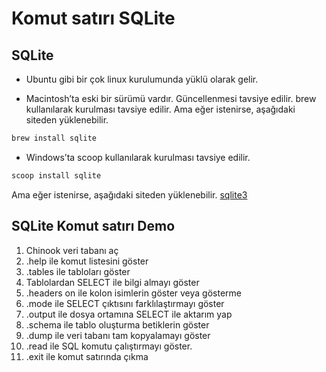 # Komut satırı SQLite

## SQLite

- Ubuntu gibi bir çok linux kurulumunda yüklü olarak gelir.

- Macintosh'ta eski bir sürümü vardır.
Güncellenmesi tavsiye edilir.
brew kullanılarak kurulması tavsiye edilir.
Ama eğer istenirse, aşağıdaki siteden yüklenebilir.


```bash
brew install sqlite
```

- Windows'ta scoop kullanılarak kurulması tavsiye edilir. 

```bash
scoop install sqlite
```

Ama eğer istenirse, aşağıdaki siteden yüklenebilir.
[sqlite3](https://www.sqlite.org/cli.html)


## SQLite Komut satırı Demo

01. Chinook veri tabanı aç
02. .help ile komut listesini göster
03. .tables ile tabloları göster
04. Tablolardan SELECT ile bilgi almayı göster
05. .headers on ile kolon isimlerin göster veya gösterme
06. .mode ile SELECT çıktısını farklılaştırmayı göster
07. .output ile dosya ortamına SELECT ile aktarım yap
08. .schema ile tablo oluşturma betiklerin göster
09. .dump ile veri tabanı tam kopyalamayı göster
10. .read ile SQL komutu çalıştırmayı göster.
11. .exit ile komut satırında çıkma

